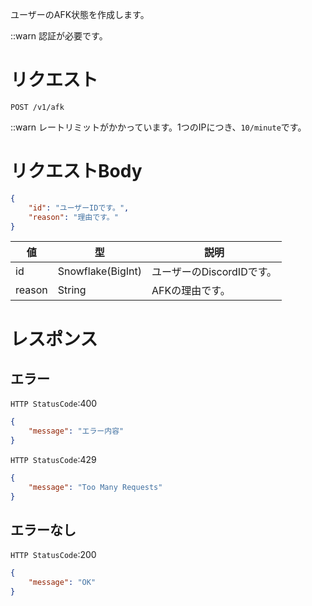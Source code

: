 ユーザーのAFK状態を作成します。

::warn 認証が必要です。

# リクエスト
```
POST /v1/afk
```

::warn レートリミットがかかっています。1つのIPにつき、`10/minute`です。

# リクエストBody
```json
{
    "id": "ユーザーIDです。",
    "reason": "理由です。"
}
```

| 値 | 型 | 説明 |
| ---- | ---- | ---- |
| id | Snowflake(BigInt) | ユーザーのDiscordIDです。 |
| reason | String | AFKの理由です。 |

# レスポンス

## エラー

`HTTP StatusCode`:400

```json
{
    "message": "エラー内容"
}
```

`HTTP StatusCode`:429
```json
{
    "message": "Too Many Requests"
}
```

## エラーなし

`HTTP StatusCode`:200

```json
{
    "message": "OK"
}
```
